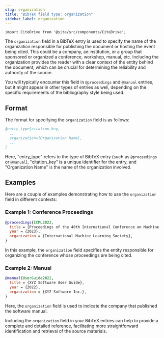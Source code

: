 ```yaml
---
slug: organization
title: "BibTeX field type: organization"
sidebar_label: organization
---
```


```mdx-code-block
import CiteDrive from '@site/src/components/CiteDrive';
```

The `organization` field in a BibTeX entry is used to specify the name of the organization responsible for publishing the document or hosting the event being cited. This could be a company, an institution, or a group that sponsored or organized a conference, workshop, manual, etc. Including the organization provides the reader with a clear context of the entity behind the document, which can be crucial for determining the reliability and authority of the source.

<CiteDrive />

You will typically encounter this field in `@proceedings` and `@manual` entries, but it might appear in other types of entries as well, depending on the specific requirements of the bibliography style being used.

## Format

The format for specifying the `organization` field is as follows:

```bibtex
@entry_type{citation_key,
  ...
  organization={Organization Name},
  ...
}

```

Here, "entry_type" refers to the type of BibTeX entry (such as `@proceedings` or `@manual`), "citation_key" is a unique identifier for the entry, and "Organization Name" is the name of the organization involved.

## Examples

Here are a couple of examples demonstrating how to use the `organization` field in different contexts:

### Example 1: Conference Proceedings

```bibtex
@proceedings{ICML2023,
  title = {Proceedings of the 40th International Conference on Machine Learning},
  year = {2023},
  organization = {International Machine Learning Society},
}

```

In this example, the `organization` field specifies the entity responsible for organizing the conference whose proceedings are being cited.

### Example 2: Manual

```bibtex
@manual{UserGuide2022,
  title = {XYZ Software User Guide},
  year = {2022},
  organization = {XYZ Software Inc.},
}
```

Here, the `organization` field is used to indicate the company that published the software manual.

Including the `organization` field in your BibTeX entries can help to provide a complete and detailed reference, facilitating more straightforward identification and retrieval of the source materials.